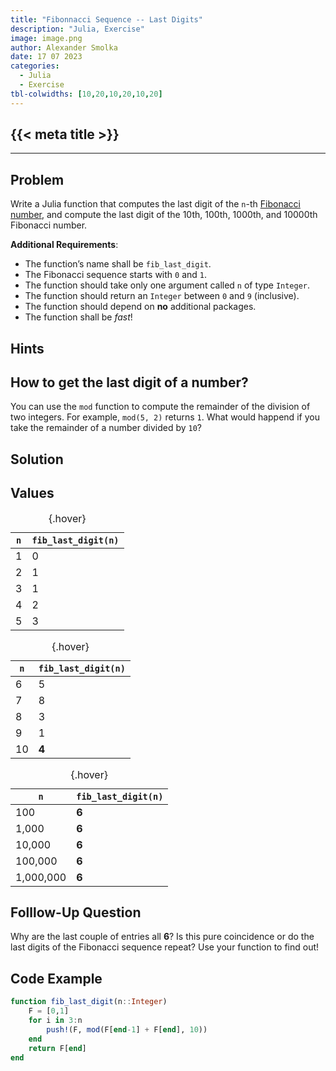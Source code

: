 ```yaml
---
title: "Fibonnacci Sequence -- Last Digits"
description: "Julia, Exercise"
image: image.png
author: Alexander Smolka
date: 17 07 2023
categories:
  - Julia
  - Exercise
tbl-colwidths: [10,20,10,20,10,20]
---
```


::: {.hidden }
# {{< meta title >}}
:::

---

## Problem

Write a Julia function that computes the last digit of the `n`-th [Fibonacci number](https://en.wikipedia.org/wiki/Fibonacci_sequence), and compute the last digit of the 10th, 100th, 1000th, and 10000th Fibonacci number.

**Additional Requirements**:

* The function's name shall be `fib_last_digit`.
* The Fibonacci sequence starts with `0` and `1`.
* The function should take only one argument called `n` of type `Integer`.
* The function should return an `Integer` between `0` and `9` (inclusive).
* The function should depend on **no** additional packages.
* The function shall be *fast*!


## Hints

::: {.callout-note collapse="true" appearance="simple"}
# How to get the last digit of a number?
You can use the `mod` function to compute the remainder of the division of two integers. For example, `mod(5, 2)` returns `1`. What would happend if you take the remainder of a number divided by `10`?
:::


## Solution

::: {.callout-note collapse="true" appearance="simple"}
# Values

::: {layout-ncol=3}

| `n` | `fib_last_digit(n)` |
|---|---|
| 1 | 0 |
| 2 | 1 |
| 3 | 1 |
| 4 | 2 |
| 5 | 3 |

: {.hover}

| `n` | `fib_last_digit(n)` |
|---|---|
| 6 | 5 |
| 7 | 8 |
| 8 | 3 |
| 9 | 1 |
| 10 | **4** |

: {.hover}

| `n` | `fib_last_digit(n)` |
|---|---|
| 100 | **6** |
| 1,000 | **6** |
| 10,000 | **6** |
| 100,000 | **6** |
| 1,000,000 | **6** |

: {.hover}

:::

:::

::: {.callout-note collapse="true" appearance="simple"}
# Folllow-Up Question

Why are the last couple of entries all **6**? Is this pure coincidence or do the last digits of the Fibonacci sequence repeat? Use your function to find out!

:::

::: {.callout-note collapse="true" appearance="simple"}
# Code Example

```julia
function fib_last_digit(n::Integer)
    F = [0,1]
    for i in 3:n
        push!(F, mod(F[end-1] + F[end], 10))
    end 
    return F[end]
end
```

:::